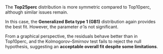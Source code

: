 The **Top25perc** distribution is more symmetric compared to Top10perc, although similar issues remain.

In this case, the **Generalized Beta type 1  (GB1)** distribution again provides the best fit. However, the parameter $\hat\sigma$ is not significant.

From a graphical perspective, the residuals behave better than in Top10perc, and the Kolmogorov–Smirnov test fails to reject the null hypothesis, suggesting an **acceptable overall fit despite some limitations**.